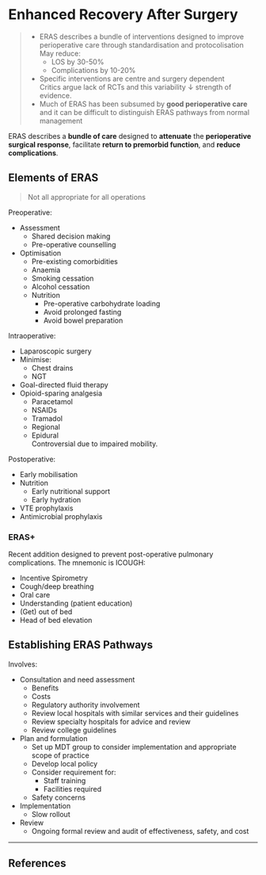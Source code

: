 # Enhanced Recovery After Surgery


> * ERAS describes a bundle of interventions designed to improve perioperative care through standardisation and protocolisation  
>May reduce:
>	* LOS by 30-50%
>	* Complications by 10-20%
> * Specific interventions are centre and surgery dependent  
> Critics argue lack of RCTs and this variability ↓ strength of evidence.
> * Much of ERAS has been subsumed by **good perioperative care** and it can be difficult to distinguish ERAS pathways from normal management

ERAS describes a **bundle of care** designed to **attenuate** the **perioperative surgical response**, facilitate **return to premorbid function**, and **reduce complications**.


## Elements of ERAS

> Not all appropriate for all operations

Preoperative:

* Assessment
	* Shared decision making
	* Pre-operative counselling
* Optimisation
	* Pre-existing comorbidities
	* Anaemia
	* Smoking cessation
	* Alcohol cessation
	* Nutrition
		* Pre-operative carbohydrate loading
		* Avoid prolonged fasting
		* Avoid bowel preparation


Intraoperative:

* Laparoscopic surgery
* Minimise:
	* Chest drains
	* NGT
* Goal-directed fluid therapy
* Opioid-sparing analgesia
	* Paracetamol
	* NSAIDs
	* Tramadol
	* Regional
	* Epidural  
	Controversial due to impaired mobility.


Postoperative:

* Early mobilisation
* Nutrition
	* Early nutritional support
	* Early hydration
* VTE prophylaxis
* Antimicrobial prophylaxis


### ERAS+

Recent addition designed to prevent post-operative pulmonary complications. The mnemonic is ICOUGH:

* Incentive Spirometry
* Cough/deep breathing
* Oral care
* Understanding (patient education)
* (Get) out of bed
* Head of bed elevation


## Establishing ERAS Pathways

Involves:

* Consultation and need assessment
	* Benefits
	* Costs
	* Regulatory authority involvement
	* Review local hospitals with similar services and their guidelines
	* Review specialty hospitals for advice and review
	* Review college guidelines
* Plan and formulation
	* Set up MDT group to consider implementation and appropriate scope of practice
	* Develop local policy
	* Consider requirement for:
		* Staff training
		* Facilities required
	* Safety concerns
* Implementation
	* Slow rollout
* Review
	* Ongoing formal review and audit of effectiveness, safety, and cost

---

## References
